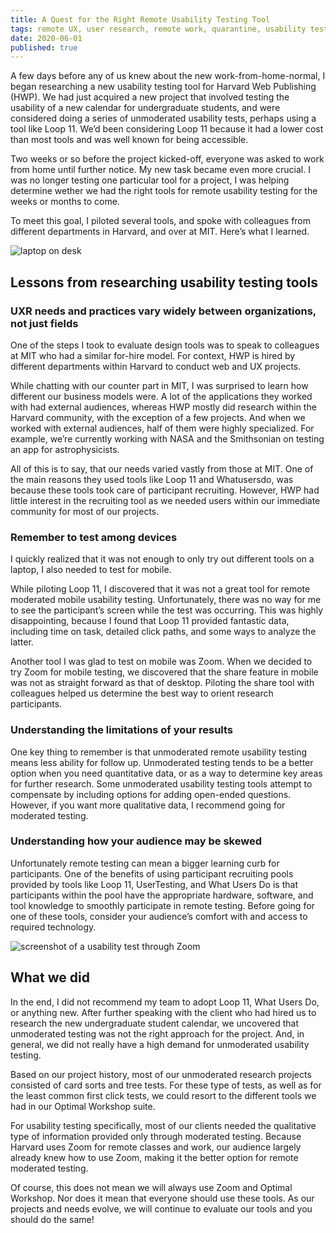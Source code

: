```yaml
---
title: A Quest for the Right Remote Usability Testing Tool
tags: remote UX, user research, remote work, quarantine, usability testing, UX, UXR, quantitative research, qualitative research
date: 2020-06-01
published: true
---
```

A few days before any of us knew about the new work-from-home-normal, I began researching a new usability testing tool for Harvard Web Publishing (HWP).  We had just acquired a new project that involved testing the usability of a new calendar for undergraduate students, and were considered doing a series of unmoderated usability tests, perhaps using a tool  like Loop 11. We’d been considering Loop 11 because it had a lower cost than most tools and was well known for being accessible.

Two weeks or so before the project kicked-off, everyone was asked to work from home until further notice. My new task became even more  crucial. I was no longer testing one particular tool for a project, I was helping determine wether we had the right tools for remote usability testing for the weeks or months to come. 

To meet this goal, I piloted several tools, and spoke with colleagues from different departments in Harvard, and over at MIT. Here’s what I learned.

![laptop on desk](../images/blog/laptop-on-desk.jpg)

## Lessons from researching usability testing tools
### UXR needs and practices vary widely between organizations, not just fields
One of the steps I took to evaluate	design tools was to speak to colleagues at MIT who had a similar for-hire model. For context, HWP is hired by different departments within Harvard to conduct web and UX projects.

While chatting with our counter part in MIT, I was surprised to learn how different our business models were. A lot of the applications they worked with had external audiences, whereas HWP mostly did research within the Harvard community, with the exception of a few projects. And when we worked with external audiences, half of them were highly specialized. For example, we’re currently working with NASA and the Smithsonian on testing an app for astrophysicists.

All of this is to say, that our needs varied vastly from those at MIT. One of the main reasons they used tools like Loop 11 and Whatusersdo,  was because these tools took care of participant recruiting. However, HWP had little interest in the recruiting tool as we needed users within our immediate  community for most of our projects. 
### Remember to test among devices
I quickly realized that it was not enough to only try out different tools on a laptop, I also needed to test for mobile.

While piloting Loop 11, I discovered that it was not a great tool for remote moderated mobile usability testing. Unfortunately, there was no way for me to see the participant’s screen while the test was occurring.  This was highly disappointing, because I found that Loop 11 provided fantastic data, including time on task, detailed click paths,  and some ways to analyze	the latter.

Another tool I was glad to test on mobile was Zoom. When we decided to try Zoom for mobile testing, we discovered that the share feature in mobile was not as straight forward as that of desktop. Piloting the share tool with colleagues helped us determine the best way to orient  research participants.

### Understanding the limitations of your results
One key thing to remember is that unmoderated  remote usability testing means less ability for follow up. Unmoderated testing tends to be a better option when you need quantitative data, or as a way to determine key areas for further research. Some unmoderated usability testing tools attempt to compensate by including options for adding open-ended questions. However, if you want more qualitative data, I recommend going for moderated testing.

### Understanding how your audience may be skewed
Unfortunately remote testing can mean a bigger learning curb for participants. One of the benefits of using participant recruiting pools provided by tools like Loop 11, UserTesting, and What Users Do is that participants within the pool have the appropriate hardware, software, and tool knowledge to smoothly participate in remote testing.  Before going for one of these tools, consider your audience’s comfort with and access to required technology.

![screenshot of a usability test through Zoom](../images/blog/localist-usability-test.png)

## What we did
In the end, I did not  recommend my team to adopt Loop 11, What Users Do, or anything new.  After further speaking with the client who had hired us to research the new undergraduate student calendar, we uncovered that unmoderated testing was not the right approach for the project. And, in general, we did not really have a high demand for unmoderated usability testing. 

Based on our project history, most of our unmoderated research projects consisted of card sorts and tree tests. For these type of tests, as well as for the least common first click tests, we could resort to the different tools we had in our Optimal Workshop suite. 

For usability testing specifically, most of our clients needed the qualitative type of information provided only through moderated testing. Because Harvard uses Zoom for remote classes and work, our audience largely already knew how to use Zoom, making it the better option for remote moderated testing.

Of course, this does not mean we will always use Zoom and Optimal Workshop. Nor does it mean that everyone should use these tools. As our projects and needs evolve, we will continue to evaluate our tools and you should do the same!